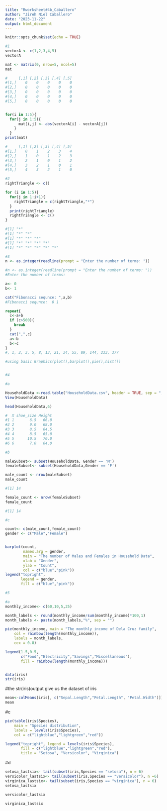 ```yaml
---
title: "Rworksheet#4b_Caballero"
author: "Jireh Niel Caballero"
date: "2023-11-22"
output: html_document
---
```


```r
knitr::opts_chunk$set(echo = TRUE)
```

```r
#1
vectorA <- c(1,2,3,4,5)
vectorA

mat <- matrix(0, nrow=5, ncol=5)
mat

#     [,1] [,2] [,3] [,4] [,5]
#[1,]    0    0    0    0    0
#[2,]    0    0    0    0    0
#[3,]    0    0    0    0    0
#[4,]    0    0    0    0    0
#[5,]    0    0    0    0    0


for(i in 1:5){
  for(j in 1:5){
      mat[i,j] <- abs(vectorA[i] - vectorA[j])
    }
  }
print(mat)

#     [,1] [,2] [,3] [,4] [,5]
#[1,]    0    1    2    3    4
#[2,]    1    0    1    2    3
#[3,]    2    1    0    1    2
#[4,]    3    2    1    0    1
#[5,]    4    3    2    1    0
```

```r
#2
rightTriangle <- c()

for (i in 1:5){
  for(j in 1:i+1){
    rightTriangle = c(rightTriangle,"*")
  }
  print(rightTriangle)
  rightTriangle <- c()
}

#[1] "*"
#[1] "*" "*"
#[1] "*" "*" "*"
#[1] "*" "*" "*" "*"
#[1] "*" "*" "*" "*" "*"
```

```r
#3
n <- as.integer(readline(prompt = "Enter the number of terms: "))

#n <- as.integer(readline(prompt = "Enter the number of terms: "))
#Enter the number of terms: 

a<- 0
b<- 1

cat("Fibonacci sequnce: ",a,b)
#Fibonacci sequnce:  0 1

repeat{
  c<-a+b
  if (c>500){
    break
  }
  cat(",",c)
  a<-b
  b<-c
}
#, 1, 2, 3, 5, 8, 13, 21, 34, 55, 89, 144, 233, 377
```


```r
#using basic Graphics(plot(),barplot(),pie(),hist()) 


#4

#a

HouseholdData <-read.table("HouseholdData.csv", header = TRUE, sep = ",",as.is = TRUE)
View(HouseholdData)  

head(HouseholdData,6)

#  X shoe_size Height
#1 1       6.5   66.0
#2 2       9.0   68.0
#3 3       8.5   64.5
#4 4       8.5   65.0
#5 5      10.5   70.0
#6 6       7.0   64.0

#b

maleSubset<- subset(HouseholdData, Gender == 'M')
femaleSubset<- subset(HouseholdData,Gender == 'F')

male_count <- nrow(maleSubset)
male_count

#[1] 14

female_count <- nrow(femaleSubset)
female_count

#[1] 14

#c

count<- c(male_count,female_count)
gender <- c("Male","Female")


barplot(count,
        names.arg = gender,
        main = "The number of Males and Females in Household Data",
        xlab = "Gender",
        ylab = "Count",
        col = c("blue","pink"))
legend("topright",
       legend = gender,
       fill = c("blue","pink"))
```

```r
#5

#a
monthly_income<- c(60,10,5,25)

month_labels <- round(monthly_income/sum(monthly_income)*100,1)
month_labels <- paste(month_labels,"%", sep = "")

pie(monthly_income, main = "The monthly income of Dela Cruz family",
    col = rainbow(length(monthly_income)),
    labels = month_labels,
    cex = 0.8)

legend(1.5,0.5,
       c("Food","Electricity","Savings","Miscellaneous"),
       fill = rainbow(length(monthly_income)))



```

```r
data(iris)
str(iris)
```
#the str(iris)output give us the dataset of iris


```r
mean<-colMeans(iris[, c("Sepal.Length","Petal.Length", "Petal.Width")])
mean
```
#c

```r
pie(table(iris$Species),
    main = "Species distribution",
    labels = levels(iris$Species),
    col = c("lightblue","lightgreen","red"))

legend("topright", legend = levels(iris$Species),
       fill = c("lightblue","lightgreen","red"),
       title = "Setosa", "Versicolor", "Virginica")
```
#d
```r
setosa_lastsix<- tail(subset(iris,Species == "setosa"), n = 6)
versicolor_lastsix<- tail(subset(iris,Species == "versicolor"), n =6)
virginica_lastsix<- tail(subset(iris,Species == "virginica"), n = 6)
setosa_lastsix
```

```r
versicolor_lastsix
```
```r
virginica_lastsix
```










